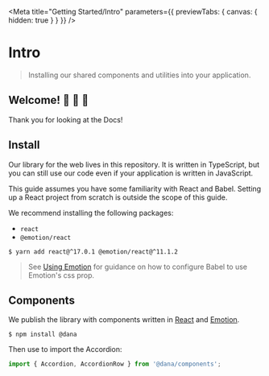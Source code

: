 
<Meta
    title="Getting Started/Intro"
    parameters={{ previewTabs: { canvas: { hidden: true } } }}
/>

# Intro

> Installing our shared components and utilities into your application.

## Welcome! 🤗 🎊 🤝

Thank you for looking at the Docs!

## Install

Our library for the web lives in this repository. It is written in TypeScript, but you can still use our code even if your application is written in JavaScript.

This guide assumes you have some familiarity with React and Babel. Setting up a React project from scratch is outside the scope of this guide.

We recommend installing the following packages:

-   `react`
-   `@emotion/react`

```shell
$ yarn add react@^17.0.1 @emotion/react@^11.1.2
```

> See [Using Emotion](https://guardian.github.io/source/?path=/docs/docs-04-using-emotion--page) for guidance on how to configure Babel to use Emotion's css prop.

## Components

We publish the library with components written in [React](https://reactjs.org/) and [Emotion](https://emotion.sh/).

```shell
$ npm install @dana
```

Then use to import the Accordion:

```typescript
import { Accordion, AccordionRow } from '@dana/components';
```
